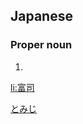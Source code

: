 ==Japanese==
{{ja-kanjitab|富|司}}

===Proper noun===
{{ja-pos|proper|とみじ}}

# {{given name|male|lang=ja}}

[[Category:Japanese male given names|とみじ]]

[[li:富司]]